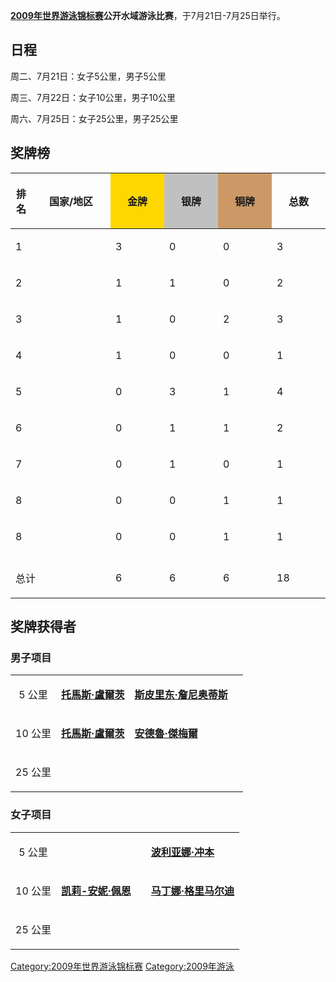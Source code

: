 {{unreferenced|time=2012-8-6}} 
{{2009年世界游泳锦标赛}}
'''[[2009年世界游泳锦标赛|2009年世界游泳锦标赛]]公开水域游泳比赛'''，于7月21日-7月25日举行。

== 日程 ==

周二、7月21日：女子5公里，男子5公里

周三、7月22日：女子10公里，男子10公里

周六、7月25日：女子25公里，男子25公里

== 奖牌榜 ==
{| class="wikitable sortable" style="text-align:center;font-size:small;font-family:Arial"
! 排名 !!width="110"|国家/地区!!width=70 style="background:gold; font-weight:bold;"|金牌!!width=70 style="background:silver; font-weight:bold;"|银牌!!width=70 style="background:#cc9966; font-weight:bold;"|铜牌!!width=70|总数
|-
| 1 ||align=left| {{GER}} || 3 || 0 || 0 || 3
|-
| 2 ||align=left| {{AUS}} || 1 || 1 || 0 || 2
|-
| 3 ||align=left| {{ITA}} || 1 || 0 || 2 || 3
|-
| 4 ||align=left| {{GBR}} || 1 || 0 || 0 || 1
|-
| 5 ||align=left| {{RUS}} || 0 || 3 || 1 || 4
|-
| 6 ||align=left| {{USA}} || 0 || 1 || 1 || 2
|-
| 7 ||align=left| {{GRE}} || 0 || 1 || 0 || 1
|-
| 8 ||align=left| {{RSA}} || 0 || 0 || 1 || 1
|-
| 8 ||align=left| {{BRA}} || 0 || 0 || 1 || 1
|-
|- class="sortbottom"
!colspan=2| 总计 || 6 || 6 || 6 || 18
|}

== 奖牌获得者 ==

=== 男子项目 ===
{| {{MedalistTable|type=项目|columns=1|labelwidth=150px|style=font-size:small;font-family:Arial}}
|-
|  align=center|5 公里
| '''[[托馬斯·盧爾茨|托馬斯·盧爾茨]]'''<br /> {{GER}}
| '''[[斯皮里东·詹尼奥蒂斯|斯皮里东·詹尼奥蒂斯]]'''<br /> {{GRE}} 
| '''{{link-en|查德·霍|Chad Ho}}'''<br /> {{RSA}}
|-
|  align=center|10 公里
| '''[[托馬斯·盧爾茨|托馬斯·盧爾茨]] '''<br /> {{GER}}
| '''[[安德魯·傑梅爾|安德魯·傑梅爾]] '''<br /> {{USA}}
| '''{{link-en|弗朗西斯·克里彭|Francis Crippen}} '''<br /> {{USA}}
|-
|  align=center|25 公里
| '''{{link-en|瓦莱里奥·克莱里|Valerio Cleri}} '''<br /> {{ITA}}
| '''{{link-en|特伦特·格里姆塞|Trent Grimsey}} '''<br /> {{AUS}}
| '''{{link-en|弗拉基米尔·季亚钦|Vladimir Dyatchin}} '''<br /> {{RUS}}
|}

=== 女子项目 ===
{| {{MedalistTable|type=项目|columns=1|labelwidth=150px|style=font-size:small;font-family:Arial}}
|-
|  align=center|5 公里
| '''{{link-en|梅利莎·戈尔曼|Melissa Gorman}} '''<br /> {{AUS}}
| '''{{link-en|拉里莎·伊利琴科|Larisa Ilchenko}} '''<br /> {{RUS}}
| '''[[波利亚娜·冲本|波利亚娜·冲本]] '''<br /> {{BRA}}
|-
|  align=center|10 公里
| '''[[凯莉-安妮·佩恩|凯莉-安妮·佩恩]] '''<br /> {{GBR}}
| '''{{lang|en|叶卡捷琳娜·塞里沃斯托娃}} '''<br /> {{RUS}}
| '''[[马丁娜·格里马尔迪|马丁娜·格里马尔迪]]'''<br /> {{ITA}}
|-
|  align=center|25 公里
| '''{{link-en|安格拉·毛雷尔|Angela Maurer}} '''<br /> {{GER}}
| '''{{lang|en|安娜·乌瓦洛娃}} '''<br /> {{RUS}}
| '''{{lang|en|费代丽卡·维塔}} '''<br /> {{ITA}}
|}

{{世界游泳錦標賽}}

[[Category:2009年世界游泳锦标赛|Category:2009年世界游泳锦标赛]]
[[Category:2009年游泳|Category:2009年游泳]]